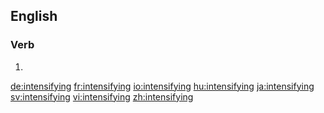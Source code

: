 ==English==

===Verb===
{{head|en|present participle}}

# {{present participle of|intensify|lang=en}}

[[de:intensifying]]
[[fr:intensifying]]
[[io:intensifying]]
[[hu:intensifying]]
[[ja:intensifying]]
[[sv:intensifying]]
[[vi:intensifying]]
[[zh:intensifying]]